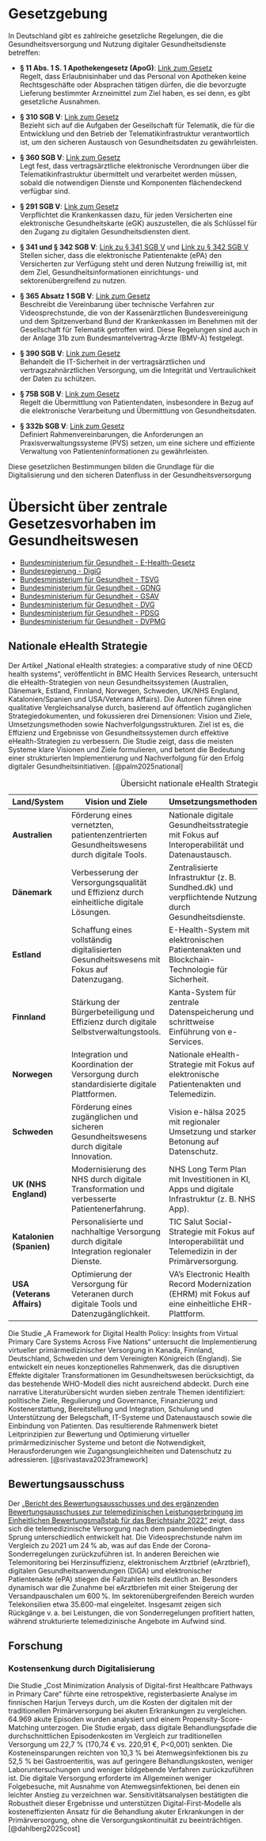 # Gesetzgebung

In Deutschland gibt es zahlreiche gesetzliche Regelungen, die die Gesundheitsversorgung und Nutzung digitaler Gesundheitsdienste betreffen:

- **§ 11 Abs. 1 S. 1 Apothekengesetz (ApoG)**: [Link zum Gesetz](https://www.gesetze-im-internet.de/apog/__11.html)  
  Regelt, dass Erlaubnisinhaber und das Personal von Apotheken keine Rechtsgeschäfte oder Absprachen tätigen dürfen, die die bevorzugte Lieferung bestimmter Arzneimittel zum Ziel haben, es sei denn, es gibt gesetzliche Ausnahmen.

- **§ 310 SGB V**: [Link zum Gesetz](https://www.gesetze-im-internet.de/sgb_5/__310.html)  
  Bezieht sich auf die Aufgaben der Gesellschaft für Telematik, die für die Entwicklung und den Betrieb der Telematikinfrastruktur verantwortlich ist, um den sicheren Austausch von Gesundheitsdaten zu gewährleisten.

- **§ 360 SGB V**: [Link zum Gesetz](https://www.gesetze-im-internet.de/sgb_5/__360.html)  
  Legt fest, dass vertragsärztliche elektronische Verordnungen über die Telematikinfrastruktur übermittelt und verarbeitet werden müssen, sobald die notwendigen Dienste und Komponenten flächendeckend verfügbar sind.

- **§ 291 SGB V**: [Link zum Gesetz](https://www.gesetze-im-internet.de/sgb_5/__291.html)  
  Verpflichtet die Krankenkassen dazu, für jeden Versicherten eine elektronische Gesundheitskarte (eGK) auszustellen, die als Schlüssel für den Zugang zu digitalen Gesundheitsdiensten dient.

- **§ 341 und § 342 SGB V**: [Link zu § 341 SGB V](https://www.gesetze-im-internet.de/sgb_5/__341.html) und [Link zu § 342 SGB V](https://www.gesetze-im-internet.de/sgb_5/__342.html)  
  Stellen sicher, dass die elektronische Patientenakte (ePA) den Versicherten zur Verfügung steht und deren Nutzung freiwillig ist, mit dem Ziel, Gesundheitsinformationen einrichtungs- und sektorenübergreifend zu nutzen.

- **§ 365 Absatz 1 SGB V**: [Link zum Gesetz](https://www.gesetze-im-internet.de/sgb_5/__365.html)  
  Beschreibt die Vereinbarung über technische Verfahren zur Videosprechstunde, die von der Kassenärztlichen Bundesvereinigung und dem Spitzenverband Bund der Krankenkassen im Benehmen mit der Gesellschaft für Telematik getroffen wird. Diese Regelungen sind auch in der Anlage 31b zum Bundesmantelvertrag-Ärzte (BMV-Ä) festgelegt.

- **§ 390 SGB V**: [Link zum Gesetz](https://www.gesetze-im-internet.de/sgb_5/__390.html)  
  Behandelt die IT-Sicherheit in der vertragsärztlichen und vertragszahnärztlichen Versorgung, um die Integrität und Vertraulichkeit der Daten zu schützen.

- **§ 75B SGB V**: [Link zum Gesetz](https://www.gesetze-im-internet.de/sgb_5/__75b.html)  
  Regelt die Übermittlung von Patientendaten, insbesondere in Bezug auf die elektronische Verarbeitung und Übermittlung von Gesundheitsdaten.

- **§ 332b SGB V**: [Link zum Gesetz](https://www.gesetze-im-internet.de/sgb_5/__332b.html)  
  Definiert Rahmenvereinbarungen, die Anforderungen an Praxisverwaltungssysteme (PVS) setzen, um eine sichere und effiziente Verwaltung von Patienteninformationen zu gewährleisten.

Diese gesetzlichen Bestimmungen bilden die Grundlage für die Digitalisierung und den sicheren Datenfluss in der Gesundheitsversorgung

# Übersicht über zentrale Gesetzesvorhaben im Gesundheitswesen

* [Bundesministerium für Gesundheit - E-Health-Gesetz](https://www.bundesgesundheitsministerium.de/themen/digitalisierung/e-health-gesetz.html)
* [Bundesregierung - DigiG](https://www.bundesgesundheitsministerium.de/ministerium/gesetze-und-verordnungen/guv-20-lp/digig.html)
* [Bundesministerium für Gesundheit - TSVG](https://www.bundesgesundheitsministerium.de/tsvg.html)
* [Bundesministerium für Gesundheit - GDNG](https://www.bundesgesundheitsministerium.de/service/gesetze-und-verordnungen/detail/gesundheitsdatennutzungsgesetz.html)
* [Bundesministerium für Gesundheit - GSAV](https://www.bundesgesundheitsministerium.de/gsav.html)
* [Bundesministerium für Gesundheit - DVG](https://www.bundesgesundheitsministerium.de/digitale-versorgung-gesetz.html)
* [Bundesministerium für Gesundheit - PDSG](https://www.bundesgesundheitsministerium.de/pdsg.html)
* [Bundesministerium für Gesundheit - DVPMG](https://www.bundesgesundheitsministerium.de/dvpmg.html)

## Nationale eHealth Strategie

Der Artikel „National eHealth strategies: a comparative study of nine OECD health systems“, veröffentlicht in BMC Health Services Research, untersucht die eHealth-Strategien von neun Gesundheitssystemen (Australien, Dänemark, Estland, Finnland, Norwegen, Schweden, UK/NHS England, Katalonien/Spanien und USA/Veterans Affairs). Die Autoren führen eine qualitative Vergleichsanalyse durch, basierend auf öffentlich zugänglichen Strategiedokumenten, und fokussieren drei Dimensionen: Vision und Ziele, Umsetzungsmethoden sowie Nachverfolgungsstrukturen. Ziel ist es, die Effizienz und Ergebnisse von Gesundheitssystemen durch effektive eHealth-Strategien zu verbessern. Die Studie zeigt, dass die meisten Systeme klare Visionen und Ziele formulieren, und betont die Bedeutung einer strukturierten Implementierung und Nachverfolgung für den Erfolg digitaler Gesundheitsinitiativen. [@palm2025national]

| **Land/System**         | **Vision und Ziele**                                                                 | **Umsetzungsmethoden**                                                                                  | **Nachverfolgungsstrukturen**                                                                 |
|--------------------------|-------------------------------------------------------------------------------------|---------------------------------------------------------------------------------------------------------|---------------------------------------------------------------------------------------------|
| **Australien**          | Förderung eines vernetzten, patientenzentrierten Gesundheitswesens durch digitale Tools. | Nationale digitale Gesundheitsstrategie mit Fokus auf Interoperabilität und Datenaustausch.             | Regelmäßige Evaluierung durch die Australian Digital Health Agency.                         |
| **Dänemark**            | Verbesserung der Versorgungsqualität und Effizienz durch einheitliche digitale Lösungen. | Zentralisierte Infrastruktur (z. B. Sundhed.dk) und verpflichtende Nutzung durch Gesundheitsdienste.    | Kontinuierliche Überwachung durch die Danish Health Data Authority.                         |
| **Estland**             | Schaffung eines vollständig digitalisierten Gesundheitswesens mit Fokus auf Datenzugang. | E-Health-System mit elektronischen Patientenakten und Blockchain-Technologie für Sicherheit.           | Staatliches Monitoring durch das Estonian e-Health Foundation-Team.                         |
| **Finnland**            | Stärkung der Bürgerbeteiligung und Effizienz durch digitale Selbstverwaltungstools.     | Kanta-System für zentrale Datenspeicherung und schrittweise Einführung von e-Services.                 | Evaluierung durch das Gesundheitsministerium und das Nationale Institut für Gesundheit.     |
| **Norwegen**            | Integration und Koordination der Versorgung durch standardisierte digitale Plattformen. | Nationale eHealth-Strategie mit Fokus auf elektronische Patientenakten und Telemedizin.                | Überwachung durch die Direktion für eHealth ([Norge.no](https://www.norge.no/en)).                                      |
| **Schweden**            | Förderung eines zugänglichen und sicheren Gesundheitswesens durch digitale Innovation.  | Vision e-hälsa 2025 mit regionaler Umsetzung und starker Betonung auf Datenschutz.                    | Koordinierte Nachverfolgung durch die eHealth Agency und regionale Gesundheitsbehörden.      |
| **UK (NHS England)**    | Modernisierung des NHS durch digitale Transformation und verbesserte Patientenerfahrung.| NHS Long Term Plan mit Investitionen in KI, Apps und digitale Infrastruktur (z. B. NHS App).            | Evaluierung durch NHS Digital und das Department of Health and Social Care.                 |
| **Katalonien (Spanien)**| Personalisierte und nachhaltige Versorgung durch digitale Integration regionaler Dienste.| TIC Salut Social-Strategie mit Fokus auf Interoperabilität und Telemedizin in der Primärversorgung.     | Regionale Überwachung durch das katalanische Gesundheitsministerium.                        |
| **USA (Veterans Affairs)** | Optimierung der Versorgung für Veteranen durch digitale Tools und Datenzugänglichkeit. | VA’s Electronic Health Record Modernization (EHRM) mit Fokus auf eine einheitliche EHR-Plattform.       | Zentralisierte Kontrolle durch das VA Office of Information and Technology.                 |

: Übersicht nationale eHealth Strategien

Die Studie „A Framework for Digital Health Policy: Insights from Virtual Primary Care Systems Across Five Nations“ untersucht die Implementierung virtueller primärmedizinischer Versorgung in Kanada, Finnland, Deutschland, Schweden und dem Vereinigten Königreich (England). Sie entwickelt ein neues konzeptionelles Rahmenwerk, das die disruptiven Effekte digitaler Transformationen im Gesundheitswesen berücksichtigt, da das bestehende WHO-Modell dies nicht ausreichend abdeckt. Durch eine narrative Literaturübersicht wurden sieben zentrale Themen identifiziert: politische Ziele, Regulierung und Governance, Finanzierung und Kostenerstattung, Bereitstellung und Integration, Schulung und Unterstützung der Belegschaft, IT-Systeme und Datenaustausch sowie die Einbindung von Patienten. Das resultierende Rahmenwerk bietet Leitprinzipien zur Bewertung und Optimierung virtueller primärmedizinischer Systeme und betont die Notwendigkeit, Herausforderungen wie Zugangsungleichheiten und Datenschutz zu adressieren. [@srivastava2023framework]

## Bewertungsausschuss

Der [„Bericht des Bewertungsausschusses und des ergänzenden Bewertungsausschusses zur telemedizinischen Leistungserbringung im Einheitlichen Bewertungsmaßstab für das Berichtsjahr 2022“](https://institut-ba.de/service/berichte.html) zeigt, dass sich die telemedizinische Versorgung nach dem pandemiebedingten Sprung unterschiedlich entwickelt hat. Die Videosprechstunde nahm im Vergleich zu 2021 um 24 % ab, was auf das Ende der Corona-Sonderregelungen zurückzuführen ist. In anderen Bereichen wie Telemonitoring bei Herzinsuffizienz, elektronischem Arztbrief (eArztbrief), digitalen Gesundheitsanwendungen (DiGA) und elektronischer Patientenakte (ePA) stiegen die Fallzahlen teils deutlich an. Besonders dynamisch war die Zunahme bei eArztbriefen mit einer Steigerung der Versandpauschalen um 600 %. Im sektorenübergreifenden Bereich wurden Telekonsilien etwa 35.600-mal eingeleitet. Insgesamt zeigen sich Rückgänge v. a. bei Leistungen, die von Sonderregelungen profitiert hatten, während strukturierte telemedizinische Angebote im Aufwind sind.

## Forschung

### Kostensenkung durch Digitalisierung

Die Studie „Cost Minimization Analysis of Digital-first Healthcare Pathways in Primary Care“ führte eine retrospektive, registerbasierte Analyse im finnischen Harjun Terveys durch, um die Kosten der digitalen mit der traditionellen Primärversorgung bei akuten Erkrankungen zu vergleichen. 64.969 akute Episoden wurden analysiert und einem Propensity-Score-Matching unterzogen. Die Studie ergab, dass digitale Behandlungspfade die durchschnittlichen Episodenkosten im Vergleich zur traditionellen Versorgung um 22,7 % (170,74 € vs. 220,91 €, P<0,001) senkten. Die Kosteneinsparungen reichten von 10,3 % bei Atemwegsinfektionen bis zu 52,5 % bei Gastroenteritis, was auf geringere Behandlungskosten, weniger Laboruntersuchungen und weniger bildgebende Verfahren zurückzuführen ist. Die digitale Versorgung erforderte im Allgemeinen weniger Folgebesuche, mit Ausnahme von Atemwegsinfektionen, bei denen ein leichter Anstieg zu verzeichnen war. Sensitivitätsanalysen bestätigten die Robustheit dieser Ergebnisse und unterstützen Digital-First-Modelle als kosteneffizienten Ansatz für die Behandlung akuter Erkrankungen in der Primärversorgung, ohne die Versorgungskontinuität zu beeinträchtigen. [@dahlberg2025cost]
